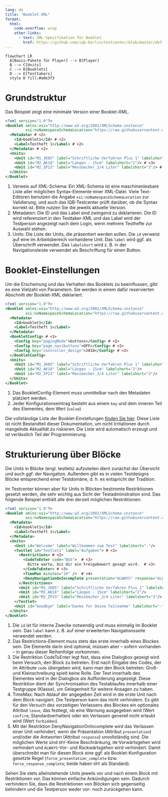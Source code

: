 ```yaml
---
lang: de
title: "Booklet-XML"
format:
  html:
    code-overflow: wrap
    other-links:
      - text: XML-Spezifikation für Booklet
        href: https://github.com/iqb-berlin/testcenter/blob/master/definitions/vo_Booklet.xsd
---
```


```mermaid
flowchart LR
  A[Basis-Pakete für Player] --> B[Player]
  B --> C[Units]
  C --> D[Booklets]
  D --> E[Testtakers]
  style D fill:#a0e3f3
```

# Grundstruktur

Das Beispiel zeigt eine minimale Version einer Booklet-XML.

```.xml
<?xml version="1.0"?>
<Booklet xmlns:xsi="http://www.w3.org/2001/XMLSchema-instance"
         xsi:noNamespaceSchemaLocation="https://raw.githubusercontent.com/iqb-berlin/testcenter/14.14.0/definitions/vo_Booklet.xsd"> # <1>
  <Metadata> # <2>
    <Id>booklet1</Id> # <2>
    <Label>Testheft 1</Label> # <2>
  </Metadata> # <2>
  <Units>
    <Unit id="M1_JK05" label="Schriftliche Verfahren Plus 1" labelshort="1"/> # <3>
    <Unit id="M2_AK18" label="Längen - 15cm" labelshort="2"/> # <3>
    <Unit id="M2_IP23" label="Messbecher_3/4 Liter" labelshort="3"/> # <3>
  </Units>
</Booklet>
```
1. Verweis auf XML-Schema: Ein XML-Schema ist eine maschinenlesbare Liste aller möglichen Syntax-Elemente einer XML-Datei. Viele Text-Editoren benutzen die Angabe `xsi:noNamespaceSchemaLocation` zur Validierung, und auch das IQB-Testcenter prüft darüber, ob die Syntax korrekt ist. Bitte nutzen Sie die jeweils aktuelle Version.
2. Metadaten: Die ID und das Label sind zwingend zu deklarieren. Die ID wird referenziert in den Testtaker-XML und das Label wird der Testperson angezeigt nach dem Login, wenn mehrere Testhefte zur Auswahl stehen.
3. Units: Die Liste der Units, die präsentiert werden sollen. Die `id` verweist auf eine im Arbeitsbereich vorhandene Unit. Das `label` wird ggf. als Überschrift verwendet. Das `labelshort` wird z. B. in der Navigationsleiste verwendet als Beschriftung für einen Button.

# Booklet-Einstellungen

Um die Erscheinung und das Verhalten des Booklets zu beeinflussen, gibt es eine Vielzahl von Parametern. Sie werden in einem dafür reservierten Abschnitt der Booklet-XML deklariert.

```.xml
<?xml version="1.0"?>
<Booklet xmlns:xsi="http://www.w3.org/2001/XMLSchema-instance"
         xsi:noNamespaceSchemaLocation="https://raw.githubusercontent.com/iqb-berlin/testcenter/14.14.0/definitions/vo_Booklet.xsd">
  <Metadata>
    <Id>booklet1</Id>
    <Label>Testheft 1</Label>
  </Metadata>
  <BookletConfig> # <1>
    <Config key="pagingMode">buttons</Config> # <2>
    <Config key="page_navibuttons">OFF</Config> # <2>
    <Config key="controller_design">2018</Config> # <2>
  </BookletConfig>
  <Units>
    <Unit id="M1_JK05" label="Schriftliche Verfahren Plus 1" labelshort="1"/>
    <Unit id="M2_AK18" label="Längen - 15cm" labelshort="2"/>
    <Unit id="M2_IP23" label="Messbecher_3/4 Liter" labelshort="3"/>
  </Units>
</Booklet>
```
1. Das BookletConfig-Element muss unmittelbar nach den Metadaten platziert werden.
2. Jeder Konfigurationseintrag besteht aus einem `key` und dem inneren Teil des Elementes, dem Wert (`value`)

Die vollständige Liste der Booklet-Einstellungen [finden Sie hier](https://pages.cms.hu-berlin.de/iqb/testcenter/pages/booklet-config.html#list-of-parameters). Diese Liste ist nicht Bestandteil dieser Dokumentation, um nicht Irritationen durch mangelnde Aktualität zu riskieren. Die Liste wird automatisch erzeugt und ist verlässlich Teil der Programmierung.

# Strukturierung über Blöcke

Die Units in Blöcke (engl. testlets) aufzuteilen dient zunächst der Übersicht und auch ggf. der Navigation. Außerdem gibt es in vielen Testdesigns Blöcke entsprechend einer Testdomäne, d. h. es entspricht der Tradition.

Im Testcenter können aber für Units in Blöcken bestimmte Restriktionen gesetzt werden, die sehr wichtig aus Sicht der Testadministration sind. Das folgende Beispiel enthält alle drei derzeit möglichen Restriktionen:

```.xml
<?xml version="1.0"?>
<Booklet xmlns:xsi="http://www.w3.org/2001/XMLSchema-instance"
         xsi:noNamespaceSchemaLocation="https://raw.githubusercontent.com/iqb-berlin/testcenter/14.14.0/definitions/vo_Booklet.xsd">
  <Metadata>
    <Id>booklet1</Id>
    <Label>Testheft 1</Label>
  </Metadata>
  <Units>
    <Unit id="Welcome" label="Willkommen zum Test" labelshort="-"/>
    <Testlet id="Testlet1" label="Aufgaben"> # <1>
      <Restrictions> # <2>
        <CodeToEnter code="BUS">  # <3>
          Bitte warte, bis dir ein Freigabewort gesagt wird.  # <3>
        </CodeToEnter> # <3>
        <TimeMax minutes="10" />  # <4>
        <DenyNavigationOnIncomplete presentation="ALWAYS" response="ALWAYS" /> # <5>
      </Restrictions>
      <Unit id="M1_JK05" label="Schriftliche Verfahren Plus 1" labelshort="1"/>
      <Unit id="M2_AK18" label="Längen - 15cm" labelshort="2"/>
      <Unit id="M2_IP23" label="Messbecher_3/4 Liter" labelshort="3"/>
    </Testlet>
    <Unit id="Goodbye" label="Danke für Deine Teilnahme" labelshort="-"/>
  </Units>
</Booklet>
```
1. Die `id` ist für interne Zwecke notwendig und muss einmalig im Booklet sein. Das `label` kann z. B. auf einer erweiterten Navigationsseite verwendet werden.
2. Das Restrictions-Element muss stets das erste innerhalb eines Blockes sein. Die Elemente darin sind optional, müssen aber -- sofern vorhanden -- in genau dieser Reihenfolge vorkommen.
3. Die Restriktion CodeToEnter legt fest, dass eine Dialogbox gezeigt wird beim Versuch, den Block zu betreten. Erst nach Eingabe des Codes, der im Attribute `code` übergeben wird, kann man den Block betreten. Groß- und Kleinschreibung spielt keine Rolle. Der Text innerhalb des Elementes wird in der Dialogbox als Aufforderung angezeigt. Diese Restriktion dient der Synchronisation des Testablaufes innerhalb einer Testgruppe (Klasse), um Gelegenheit für weitere Ansagen zu haben.
4. TimeMax: Nach Ablauf der angegeben Zeit wird in die erste Unit nach dem Block navigiert. Die Testperson kann das nicht verhindern. Es gibt für den Versuch des vorzeitigen Verlassens des Blockes ein optionales Attribut `leave`, das festlegt, ob eine Warnung ausgegeben wird (Wert `confirm`; Standardverhalten) oder ein Verlassen generell nicht erlaubt wird (Wert `forbidden`).
5. Mit der Restriktion DenyNavigationOnIncomplete wird das Verlassen einer Unit verhindert, wenn die Präsentation (Attribut `presentation`) und/oder die Antworten (Attribut `response`) unvollständig sind. Die möglichen Werte sind `OFF`-Keine Beschränkung, `ON`-Vorwärtsgehen wird verhindert und `ALWAYS`-Vor- und Rückwärtsgehen wird verhindert. Damit überschreibt man für diesen Block eine ggf. als Booklet-Konfiguration gesetzte Regel (`force_presentation_complete` bzw. `force_response_complete`; beide haben `OFF` als Standard).

::: {.callout-warning}
Sehen Sie stets alleinstehende Units jeweils vor und nach einem Block mit Restriktionen vor. Das können einfache Ankündigungen sein. Dadurch verhindern Sie, dass die Restriktionen von Blöcken sich gegenseitig behindern und die Testperson weder vor- noch zurückgehen kann.
:::
